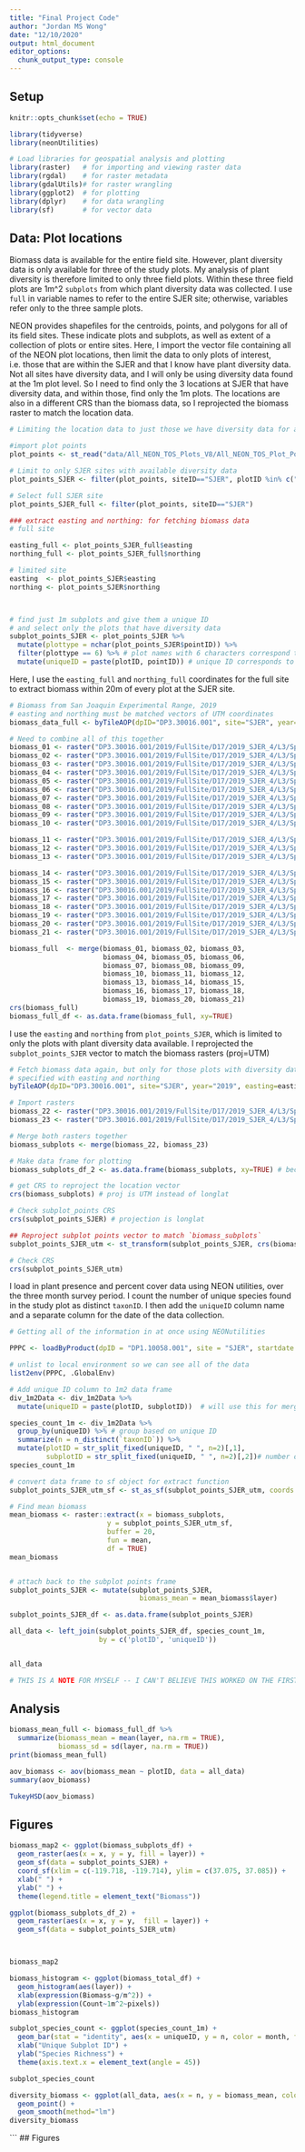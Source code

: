 ```yaml
---
title: "Final Project Code"
author: "Jordan MS Wong"
date: "12/10/2020"
output: html_document
editor_options: 
  chunk_output_type: console
---
```


## Setup 

```r
knitr::opts_chunk$set(echo = TRUE)

library(tidyverse)
library(neonUtilities)

# Load libraries for geospatial analysis and plotting 
library(raster)   # for importing and viewing raster data
library(rgdal)    # for raster metadata
library(gdalUtils)# for raster wrangling
library(ggplot2)  # for plotting
library(dplyr)    # for data wrangling
library(sf)       # for vector data
```

## Data: Plot locations

  Biomass data is available for the entire field site. However, plant diversity data is only available for three of the study plots. My analysis of plant diversity is therefore limited to only three field plots. Within these three field plots are 1m^2 `subplots` from which plant diversity data was collected. I use `full` in variable names to refer to the entire SJER site; otherwise, variables refer only to the three sample plots. 

  NEON provides shapefiles for the centroids, points, and polygons for all of its field sites. These indicate plots and subplots, as well as extent of a collection of plots or entire sites. Here, I import the vector file containing all of the NEON plot locations, then limit the data to only plots of interest, i.e. those that are within the SJER and that I know have plant diversity data. Not all sites have diversity data, and I will only be using diversity data found at the 1m plot level. So I need to find only the 3 locations at SJER that have diversity data, and within those, find only the 1m plots. The locations are also in a different CRS than the biomass data, so I reprojected the biomass raster to match the location data. 
```r
# Limiting the location data to just those we have diversity data for as well

#import plot points
plot_points <- st_read("data/All_NEON_TOS_Plots_V8/All_NEON_TOS_Plot_Points_V8.shp") # all of the plot points at all of the NEON sites

# Limit to only SJER sites with available diversity data
plot_points_SJER <- filter(plot_points, siteID=="SJER", plotID %in% c("SJER_016", "SJER_012", "SJER_022")) # These are the plots we have diversity data for

# Select full SJER site
plot_points_SJER_full <- filter(plot_points, siteID=="SJER")

### extract easting and northing: for fetching biomass data 
# full site

easting_full <- plot_points_SJER_full$easting
northing_full <- plot_points_SJER_full$northing

# limited site
easting  <- plot_points_SJER$easting
northing <- plot_points_SJER$northing



# find just 1m subplots and give them a unique ID 
# and select only the plots that have diversity data
subplot_points_SJER <- plot_points_SJER %>%
  mutate(plottype = nchar(plot_points_SJER$pointID)) %>% 
  filter(plottype == 6) %>% # plot names with 6 characters correspond to 1m plots
  mutate(uniqueID = paste(plotID, pointID)) # unique ID corresponds to both point and plot 

```
Here, I use the `easting_full` and `northing_full` coordinates for the full site to extract biomass within 20m of every plot at the SJER site. 
```r
# Biomass from San Joaquin Experimental Range, 2019
# easting and northing must be matched vectors of UTM coordinates
biomass_data_full <- byTileAOP(dpID="DP3.30016.001", site="SJER", year="2019", easting=easting_full, northing=northing_full, buffer=20, check.size = F)

# Need to combine all of this together
biomass_01 <- raster("DP3.30016.001/2019/FullSite/D17/2019_SJER_4/L3/Spectrometer/Biomass/NEON_D17_SJER_DP3_258000_4110000_Biomass.tif")
biomass_02 <- raster("DP3.30016.001/2019/FullSite/D17/2019_SJER_4/L3/Spectrometer/Biomass/NEON_D17_SJER_DP3_258000_4109000_Biomass.tif")
biomass_03 <- raster("DP3.30016.001/2019/FullSite/D17/2019_SJER_4/L3/Spectrometer/Biomass/NEON_D17_SJER_DP3_258000_4107000_Biomass.tif")
biomass_04 <- raster("DP3.30016.001/2019/FullSite/D17/2019_SJER_4/L3/Spectrometer/Biomass/NEON_D17_SJER_DP3_258000_4106000_Biomass.tif")
biomass_05 <- raster("DP3.30016.001/2019/FullSite/D17/2019_SJER_4/L3/Spectrometer/Biomass/NEON_D17_SJER_DP3_257000_4111000_Biomass.tif")
biomass_06 <- raster("DP3.30016.001/2019/FullSite/D17/2019_SJER_4/L3/Spectrometer/Biomass/NEON_D17_SJER_DP3_257000_4110000_Biomass.tif")
biomass_07 <- raster("DP3.30016.001/2019/FullSite/D17/2019_SJER_4/L3/Spectrometer/Biomass/NEON_D17_SJER_DP3_257000_4109000_Biomass.tif")
biomass_08 <- raster("DP3.30016.001/2019/FullSite/D17/2019_SJER_4/L3/Spectrometer/Biomass/NEON_D17_SJER_DP3_257000_4108000_Biomass.tif")
biomass_09 <- raster("DP3.30016.001/2019/FullSite/D17/2019_SJER_4/L3/Spectrometer/Biomass/NEON_D17_SJER_DP3_257000_4107000_Biomass.tif")
biomass_10 <- raster("DP3.30016.001/2019/FullSite/D17/2019_SJER_4/L3/Spectrometer/Biomass/NEON_D17_SJER_DP3_256000_4112000_Biomass.tif")

biomass_11 <- raster("DP3.30016.001/2019/FullSite/D17/2019_SJER_4/L3/Spectrometer/Biomass/NEON_D17_SJER_DP3_256000_4111000_Biomass.tif")
biomass_12 <- raster("DP3.30016.001/2019/FullSite/D17/2019_SJER_4/L3/Spectrometer/Biomass/NEON_D17_SJER_DP3_256000_4110000_Biomass.tif")
biomass_13 <- raster("DP3.30016.001/2019/FullSite/D17/2019_SJER_4/L3/Spectrometer/Biomass/NEON_D17_SJER_DP3_256000_4109000_Biomass.tif")

biomass_14 <- raster("DP3.30016.001/2019/FullSite/D17/2019_SJER_4/L3/Spectrometer/Biomass/NEON_D17_SJER_DP3_256000_4108000_Biomass.tif")
biomass_15 <- raster("DP3.30016.001/2019/FullSite/D17/2019_SJER_4/L3/Spectrometer/Biomass/NEON_D17_SJER_DP3_256000_4107000_Biomass.tif")
biomass_16 <- raster("DP3.30016.001/2019/FullSite/D17/2019_SJER_4/L3/Spectrometer/Biomass/NEON_D17_SJER_DP3_255000_4112000_Biomass.tif")
biomass_17 <- raster("DP3.30016.001/2019/FullSite/D17/2019_SJER_4/L3/Spectrometer/Biomass/NEON_D17_SJER_DP3_255000_4111000_Biomass.tif")
biomass_18 <- raster("DP3.30016.001/2019/FullSite/D17/2019_SJER_4/L3/Spectrometer/Biomass/NEON_D17_SJER_DP3_255000_4110000_Biomass.tif")
biomass_19 <- raster("DP3.30016.001/2019/FullSite/D17/2019_SJER_4/L3/Spectrometer/Biomass/NEON_D17_SJER_DP3_255000_4109000_Biomass.tif")
biomass_20 <- raster("DP3.30016.001/2019/FullSite/D17/2019_SJER_4/L3/Spectrometer/Biomass/NEON_D17_SJER_DP3_254000_4112000_Biomass.tif")
biomass_21 <- raster("DP3.30016.001/2019/FullSite/D17/2019_SJER_4/L3/Spectrometer/Biomass/NEON_D17_SJER_DP3_254000_4110000_Biomass.tif")

biomass_full  <- merge(biomass_01, biomass_02, biomass_03,
                       biomass_04, biomass_05, biomass_06,
                       biomass_07, biomass_08, biomass_09,
                       biomass_10, biomass_11, biomass_12,
                       biomass_13, biomass_14, biomass_15,
                       biomass_16, biomass_17, biomass_18,
                       biomass_19, biomass_20, biomass_21)
crs(biomass_full)
biomass_full_df <- as.data.frame(biomass_full, xy=TRUE)


```

I use the `easting` and `northing` from `plot_points_SJER`, which is limited to only the plots with plant diversity data available.
I reprojected the `subplot_points_SJER` vector to match the biomass rasters (proj=UTM)
```r
# Fetch biomass data again, but only for those plots with diversity data available
# specified with easting and northing
byTileAOP(dpID="DP3.30016.001", site="SJER", year="2019", easting=easting, northing=northing, buffer=20, check.size = F)

# Import rasters
biomass_22 <- raster("DP3.30016.001/2019/FullSite/D17/2019_SJER_4/L3/Spectrometer/Biomass/NEON_D17_SJER_DP3_258000_4107000_Biomass.tif")
biomass_23 <- raster("DP3.30016.001/2019/FullSite/D17/2019_SJER_4/L3/Spectrometer/Biomass/NEON_D17_SJER_DP3_258000_4106000_Biomass.tif")

# Merge both rasters together
biomass_subplots <- merge(biomass_22, biomass_23)

# Make data frame for plotting
biomass_subplots_df_2 <- as.data.frame(biomass_subplots, xy=TRUE) # because df1 didn't work

# get CRS to reproject the location vector
crs(biomass_subplots) # proj is UTM instead of longlat

# Check subplot_points CRS
crs(subplot_points_SJER) # projection is longlat 

## Reproject subplot points vector to match `biomass_subplots`
subplot_points_SJER_utm <- st_transform(subplot_points_SJER, crs(biomass_subplots))

# Check CRS
crs(subplot_points_SJER_utm)

```


I load in plant presence and percent cover data using NEON utilities, over the three month survey period. I count the number of unique species found in the study plot as distinct `taxonID`. I then add the `uniqueID` column name and a separate column for the date of the data collection. 
```r
# Getting all of the information in at once using NEONutilities

PPPC <- loadByProduct(dpID = "DP1.10058.001", site = "SJER", startdate = "2019-03", enddate = "2019-03", check.size = F)

# unlist to local environment so we can see all of the data
list2env(PPPC, .GlobalEnv)

# Add unique ID column to 1m2 data frame
div_1m2Data <- div_1m2Data %>%
  mutate(uniqueID = paste(plotID, subplotID))  # will use this for merge later

species_count_1m <- div_1m2Data %>% 
  group_by(uniqueID) %>% # group based on unique ID
  summarize(n = n_distinct(`taxonID`)) %>%
  mutate(plotID = str_split_fixed(uniqueID, " ", n=2)[,1],
         subplotID = str_split_fixed(uniqueID, " ", n=2)[,2])# number of different species 
species_count_1m


```


```r
# convert data frame to sf object for extract function
subplot_points_SJER_utm_sf <- st_as_sf(subplot_points_SJER_utm, coords = c("easting", "northing"), crs = crs(subplot_points_SJER_utm))

# Find mean biomass 
mean_biomass <- raster::extract(x = biomass_subplots,
                        y = subplot_points_SJER_utm_sf,
                        buffer = 20,
                        fun = mean, 
                        df = TRUE)
mean_biomass


# attach back to the subplot points frame 
subplot_points_SJER <- mutate(subplot_points_SJER,
                                biomass_mean = mean_biomass$layer)

subplot_points_SJER_df <- as.data.frame(subplot_points_SJER)
```


```r
all_data <- left_join(subplot_points_SJER_df, species_count_1m,
                      by = c('plotID', 'uniqueID'))


all_data

# THIS IS A NOTE FOR MYSELF -- I CAN'T BELIEVE THIS WORKED ON THE FIRST TRY!!!
```

## Analysis
```r
biomass_mean_full <- biomass_full_df %>%
  summarize(biomass_mean = mean(layer, na.rm = TRUE),
            biomass_sd = sd(layer, na.rm = TRUE))
print(biomass_mean_full)

```

```r
aov_biomass <- aov(biomass_mean ~ plotID, data = all_data)
summary(aov_biomass)

TukeyHSD(aov_biomass)
```

## Figures
```r

biomass_map2 <- ggplot(biomass_subplots_df) +
  geom_raster(aes(x = x, y = y, fill = layer)) +
  geom_sf(data = subplot_points_SJER) +
  coord_sf(xlim = c(-119.718, -119.714), ylim = c(37.075, 37.085)) +
  xlab(" ") +
  ylab(" ") +
  theme(legend.title = element_text("Biomass"))

ggplot(biomass_subplots_df_2) +
  geom_raster(aes(x = x, y = y,  fill = layer)) +
  geom_sf(data = subplot_points_SJER_utm)



biomass_map2
```




```r
biomass_histogram <- ggplot(biomass_total_df) +
  geom_histogram(aes(layer)) +
  xlab(expression(Biomass~g/m^2)) +
  ylab(expression(Count~1m^2~pixels))
biomass_histogram
```

```r

subplot_species_count <- ggplot(species_count_1m) +
  geom_bar(stat = "identity", aes(x = uniqueID, y = n, color = month, fill = month)) +
  xlab("Unique Subplot ID") +
  ylab("Species Richness") +
  theme(axis.text.x = element_text(angle = 45))

subplot_species_count
```




```r
diversity_biomass <- ggplot(all_data, aes(x = n, y = biomass_mean, color = plotID)) +
  geom_point() +
  geom_smooth(method="lm")
diversity_biomass

```
```
## Figures 

